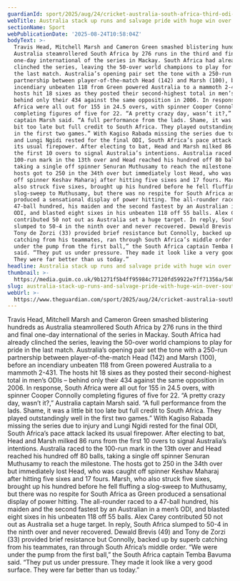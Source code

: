 ```yaml
---
guardianId: sport/2025/aug/24/cricket-australia-south-africa-third-odi-report
webTitle: Australia stack up runs and salvage pride with huge win over South Africa
sectionName: Sport
webPublicationDate: '2025-08-24T10:58:04Z'
bodyText: >-
  Travis Head, Mitchell Marsh and Cameron Green smashed blistering hundreds as
  Australia steamrollered South Africa by 276 runs in the third and final
  one-day international of the series in Mackay. South Africa had already
  clinched the series, leaving the 50-over world champions to play for pride in
  the last match. Australia’s opening pair set the tone with a 250-run
  partnership between player-of-the-match Head (142) and Marsh (100), before an
  incendiary unbeaten 118 from Green powered Australia to a mammoth 2-431. The
  hosts hit 18 sixes as they posted their second-highest total in men’s ODIs –
  behind only their 434 against the same opposition in 2006. In response, South
  Africa were all out for 155 in 24.5 overs, with spinner Cooper Connolly
  completing figures of five for 22. “A pretty crazy day, wasn’t it?,” Australia
  captain Marsh said. “A full performance from the lads. Shame, it was a little
  bit too late but full credit to South Africa. They played outstandingly well
  in the first two games.” With Kagiso Rabada missing the series due to injury
  and Lungi Ngidi rested for the final ODI, South Africa’s pace attack lacked
  its usual firepower. After electing to bat, Head and Marsh milked 86 runs from
  the first 10 overs to signal Australia’s intentions. Australia raced to the
  100-run mark in the 13th over and Head reached his hundred off 80 balls,
  taking a single off spinner Senuran Muthusamy to reach the milestone. The
  hosts got to 250 in the 34th over but immediately lost Head, who was caught
  off spinner Keshav Maharaj after hitting five sixes and 17 fours. Marsh, who
  also struck five sixes, brought up his hundred before he fell fluffing a
  slog-sweep to Muthusamy, but there was no respite for South Africa as Green
  produced a sensational display of power hitting. The all-rounder raced to a
  47-ball hundred, his maiden and the second fastest by an Australian in a men’s
  ODI, and blasted eight sixes in his unbeaten 118 off 55 balls. Alex Carey
  contributed 50 not out as Australia set a huge target. In reply, South Africa
  slumped to 50-4 in the ninth over and never recovered. Dewald Brevis (49) and
  Tony de Zorzi (33) provided brief resistance but Connolly, backed up by superb
  catching from his teammates, ran through South Africa’s middle order. “We were
  under the pump from the first ball,” the South Africa captain Temba Bavuma
  said. “They put us under pressure. They made it look like a very good surface.
  They were far better than us today.”
headline: Australia stack up runs and salvage pride with huge win over South Africa
thumbnail: >-
  https://media.guim.co.uk/9b1271f5b4ff95984c77120fd59922e7ff71356a/540_263_3346_2677/500.jpg
slug: australia-stack-up-runs-and-salvage-pride-with-huge-win-over-south-africa
webUrl: >-
  https://www.theguardian.com/sport/2025/aug/24/cricket-australia-south-africa-third-odi-report
---
```

Travis Head, Mitchell Marsh and Cameron Green smashed blistering hundreds as Australia steamrollered South Africa by 276 runs in the third and final one-day international of the series in Mackay. South Africa had already clinched the series, leaving the 50-over world champions to play for pride in the last match. Australia’s opening pair set the tone with a 250-run partnership between player-of-the-match Head (142) and Marsh (100), before an incendiary unbeaten 118 from Green powered Australia to a mammoth 2-431. The hosts hit 18 sixes as they posted their second-highest total in men’s ODIs – behind only their 434 against the same opposition in 2006. In response, South Africa were all out for 155 in 24.5 overs, with spinner Cooper Connolly completing figures of five for 22. “A pretty crazy day, wasn’t it?,” Australia captain Marsh said. “A full performance from the lads. Shame, it was a little bit too late but full credit to South Africa. They played outstandingly well in the first two games.” With Kagiso Rabada missing the series due to injury and Lungi Ngidi rested for the final ODI, South Africa’s pace attack lacked its usual firepower. After electing to bat, Head and Marsh milked 86 runs from the first 10 overs to signal Australia’s intentions. Australia raced to the 100-run mark in the 13th over and Head reached his hundred off 80 balls, taking a single off spinner Senuran Muthusamy to reach the milestone. The hosts got to 250 in the 34th over but immediately lost Head, who was caught off spinner Keshav Maharaj after hitting five sixes and 17 fours. Marsh, who also struck five sixes, brought up his hundred before he fell fluffing a slog-sweep to Muthusamy, but there was no respite for South Africa as Green produced a sensational display of power hitting. The all-rounder raced to a 47-ball hundred, his maiden and the second fastest by an Australian in a men’s ODI, and blasted eight sixes in his unbeaten 118 off 55 balls. Alex Carey contributed 50 not out as Australia set a huge target. In reply, South Africa slumped to 50-4 in the ninth over and never recovered. Dewald Brevis (49) and Tony de Zorzi (33) provided brief resistance but Connolly, backed up by superb catching from his teammates, ran through South Africa’s middle order. “We were under the pump from the first ball,” the South Africa captain Temba Bavuma said. “They put us under pressure. They made it look like a very good surface. They were far better than us today.”
